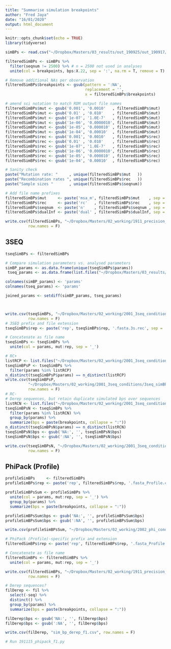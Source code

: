 ```yaml
---
title: "Summarise simulation breakpoints"
author: "Fred Jaya"
date: "16/01/2020"
output: html_document
---
```


```r
knitr::opts_chunk$set(echo = TRUE)
library(tidyverse)
```

```r
simBPs <- read.csv("~/Dropbox/Masters/03_results/out_190925/out_190917/S4_santa/V2_santa_bp.csv")

filteredSimBPs <- simBPs %>%
  filter(seqnum != 2500) %>% # n = 2500 not used in analyses
  unite(col = breakpoints, bps:X.22, sep = ':', na.rm = T, remove = T) # concat all bps in one col

# Remove additional NAs per observation
filteredSimBPs$breakpoints <- gsub(pattern = ':NA',
                                   replacement = '',
                                   x = filteredSimBPs$breakpoints)

# amend sci notation to match RDM output file names
filteredSimBPs$mut <- gsub('0.001', '0.0010'   , filteredSimBPs$mut)
filteredSimBPs$mut <- gsub('0.01' , '0.010'    , filteredSimBPs$mut)
filteredSimBPs$mut <- gsub('1e-07', '1.0E-7'   , filteredSimBPs$mut)
filteredSimBPs$mut <- gsub('1e-06', '0.0000010', filteredSimBPs$mut)
filteredSimBPs$mut <- gsub('1e-05', '0.000010' , filteredSimBPs$mut)
filteredSimBPs$mut <- gsub('1e-04', '0.00010'  , filteredSimBPs$mut)
filteredSimBPs$rec <- gsub('0.001', '0.0010'   , filteredSimBPs$rec)
filteredSimBPs$rec <- gsub('0.01' , '0.010'    , filteredSimBPs$rec)
filteredSimBPs$rec <- gsub('1e-07', '1.0E-7'   , filteredSimBPs$rec)
filteredSimBPs$rec <- gsub('1e-06', '0.0000010', filteredSimBPs$rec)
filteredSimBPs$rec <- gsub('1e-05', '0.000010' , filteredSimBPs$rec)
filteredSimBPs$rec <- gsub('1e-04', '0.00010'  , filteredSimBPs$rec)

# Sanity check
paste("Mutation rate: "     , unique(filteredSimBPs$mut   ))
paste("Recombination rates ", unique(filteredSimBPs$rec   ))
paste("Sample sizes "       , unique(filteredSimBPs$seqnum))

# Add file name prefixes
filteredSimBPs$mut     <- paste('msa_m', filteredSimBPs$mut    , sep = '')
filteredSimBPs$rec     <- paste('rc'   , filteredSimBPs$rec    , sep = '')
filteredSimBPs$seqnum  <- paste('n'    , filteredSimBPs$seqnum , sep = '')
filteredSimBPs$dualInf <- paste('dual' , filteredSimBPs$dualInf, sep = '')

write.csv(filteredSimBPs, "~/Dropbox/Masters/02_working/1911_precision_recall/191112_simbps/simBPHalfFiltered.csv",
          row.names = F)
```

## 3SEQ

```r
tseqSimBPs <- filteredSimBPs

# Compare simulation parameters vs. analysed parameters
simBP_params <- as.data.frame(unique(tseqSimBPs$params))
 tseq_params <- as.data.frame(list.files("~/Dropbox/Masters/03_results/out_190925/out_190917/B2_3seq/", pattern = '.rec'))

colnames(simBP_params) <- 'params'
colnames(tseq_params) <- 'params'

joined_params <- setdiff(simBP_params, tseq_params) 



write.csv(tseqSimBPs, "~/Dropbox/Masters/02_working/2001_3seq_conditions/3seq_simBP_all.csv",
          row.names = F)
# 3SEQ prefix and file extension
tseqSimBPs$rep <- paste('rep', tseqSimBPs$rep, '.fasta.3s.rec', sep = '')

# Concatenate as file name
tseqSimBPs <- tseqSimBPs %>%
  unite(col = params, mut:rep, sep = '_')

# RC+
listRCP <- list.files("~/Dropbox/Masters/02_working/2001_3seq_conditions/B2_3seq/RCp/")
tseqSimBPsP <- tseqSimBPs %>%
  filter(params %in% listRCP)
n_distinct(tseqSimBPsP$params) == n_distinct(listRCP)
write.csv(tseqSimBPsP, 
          "~/Dropbox/Masters/02_working/2001_3seq_conditions/3seq_simBP_RCP.csv",
          row.names = F)
# RC- 
# Derep sequences, but retain duplicate simulated bps over sequences
listRCN <- list.files("~/Dropbox/Masters/02_working/2001_3seq_conditions/B2_3seq/RCn/")
tseqSimBPsN <- tseqSimBPs %>%
  filter(params %in% listRCN) %>%
  group_by(params) %>%
  summarize(bps = paste(breakpoints, collapse = ":"))
n_distinct(tseqSimBPsN$params) == n_distinct(listRCN)
tseqSimBPsN$bps <- gsub('NA:', '', tseqSimBPsN$bps)
tseqSimBPsN$bps <- gsub(':NA', '', tseqSimBPsN$bps)

write.csv(tseqSimBPsN, "~/Dropbox/Masters/02_working/2001_3seq_conditions/3seq_simBP_RCN.csv",
          row.names = F)
```

## PhiPack (Profile)
```r
profileSimBPs     <- filteredSimBPs
profileSimBPs$rep <- paste('rep', filteredSimBPs$rep, '.fasta_Profile.csv', sep = '')

profileSimBPsSum <- profileSimBPs %>%
  unite(col = params, mut:rep, sep = '_') %>%
  group_by(params) %>%
  summarize(bps = paste(breakpoints, collapse = ":"))

profileSimBPsSum$bps <- gsub('NA:', '', profileSimBPsSum$bps)
profileSimBPsSum$bps <- gsub(':NA', '', profileSimBPsSum$bps)

write.csv(profileSimBPsSum, "~/Dropbox/Masters/02_working/2002_phi_conditions/profile_simBP.csv")
```

```r
# PhiPack (Profile)-specific prefix and extension 
filteredSimBPs$rep <- paste('rep', filteredSimBPs$rep, '.fasta_Profile.csv', sep = '')

# Concatenate as file name
filteredSimBPs <- filteredSimBPs %>%
  unite(col = params, mut:rep, sep = '_')

write.csv(filteredSimBPs, "~/Dropbox/Masters/02_working/1911_precision_recall/191112_simbps/sim_bp_f1.csv", 
          row.names = F)

# Derep sequences?
filDerep <- fil %>%
  select(-seq) %>%
  distinct() %>%
  group_by(params) %>%
  summarize(bps = paste(breakpoints, collapse = ":"))

filDerep$bps <- gsub('NA:', '', filDerep$bps)
filDerep$bps <- gsub(':NA', '', filDerep$bps)

write.csv(filDerep, "sim_bp_derep_f1.csv", row.names = F)

# Run 191115_phipack_f1.py
```